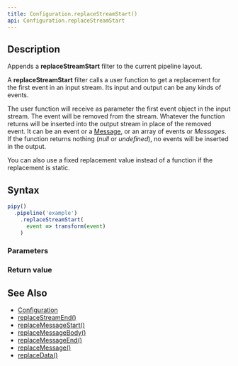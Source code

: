 ```yaml
---
title: Configuration.replaceStreamStart()
api: Configuration.replaceStreamStart
---
```


## Description

Appends a **replaceStreamStart** filter to the current pipeline layout.

A **replaceStreamStart** filter calls a user function to get a replacement for the first event in an input stream. Its input and output can be any kinds of events.

<FilterDiagram
  name="replaceStreamStart"
  input="Event"
  output="Event"
/>

The user function will receive as parameter the first event object in the input stream. The event will be removed from the stream. Whatever the function returns will be inserted into the output stream in place of the removed event. It can be an event or a [Message](/reference/api/Message), or an array of events or _Messages_. If the function returns nothing (_null_ or _undefined_), no events will be inserted in the output.

You can also use a fixed replacement value instead of a function if the replacement is static.

## Syntax

``` js
pipy()
  .pipeline('example')
    .replaceStreamStart(
      event => transform(event)
    )
```

### Parameters

<Parameters/>

### Return value

<ReturnValue/>

## See Also

* [Configuration](/reference/api/Configuration)
* [replaceStreamEnd()](/reference/api/Configuration/replaceStreamEnd)
* [replaceMessageStart()](/reference/api/Configuration/replaceMessageStart)
* [replaceMessageBody()](/reference/api/Configuration/replaceMessageBody)
* [replaceMessageEnd()](/reference/api/Configuration/replaceMessageEnd)
* [replaceMessage()](/reference/api/Configuration/replaceMessage)
* [replaceData()](/reference/api/Configuration/replaceData)
